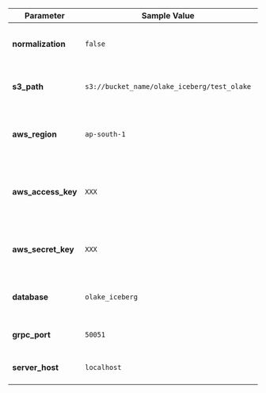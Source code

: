 
| Parameter         | Sample Value                                   | Description                                                                                             |
|-------------------|------------------------------------------------|---------------------------------------------------------------------------------------------------------|
| **normalization** | `false`                                        | Flag to enable or disable data normalization.                                                         |
| **s3_path**       | `s3://bucket_name/olake_iceberg/test_olake`      | S3 path where the Iceberg data is stored in AWS.                                                       |
| **aws_region**    | `ap-south-1`                                   | AWS region where the S3 bucket and Glue catalog are located.                                           |
| **aws_access_key**| `XXX`                                          | AWS access key with sufficient permissions for S3 and Glue.                                            |
| **aws_secret_key**| `XXX`                                          | AWS secret key corresponding to the access key.                                                       |
| **database**      | `olake_iceberg`                                | Name of the database to be created in AWS Glue.                                                       |
| **grpc_port**     | `50051`                                        | Port on which the gRPC server listens.                                                                 |
| **server_host**   | `localhost`                                    | Host address of the gRPC server.                                                                        |
